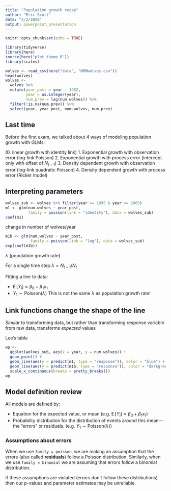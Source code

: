 ```yaml
---
title: "Population growth recap"
author: "Eric Scott"
date: "3/2/2020"
output: powerpoint_presentation
---
```


```r
knitr::opts_chunk$set(echo = TRUE)
```

```r
library(tidyverse)
library(here)
source(here("plot_theme.R"))
library(scales)

wolves <- read_csv(here("data", "NRMwolves.csv"))
head(wolves)
wolves <- 
  wolves %>%
  mutate(year_post = year - 1982,
         year = as.integer(year),
         num.prev = lag(num.wolves)) %>% 
  filter(!is.na(num.prev)) %>% 
  select(year, year_post, num.wolves, num.prev)
```

## Last time

Before the first exam, we talked about 4 ways of modeling population growth with GLMs:

(0. linear growth with identity link)
1. Exponential growth with observation error (log-link Poisson)
2. Exponential growth with process error (intercept only with offset of $N_{t-1}$)
3. Density dependent growth with observation error (log-link quadratic Poisson)
4. Density dependent growth with process error (Ricker model)

## Interpreting parameters

```r
wolves_sub <- wolves %>% filter(year >= 1995 & year <= 2005)
m1 <- glm(num.wolves ~ year_post,
          family = poisson(link = "identity"), data = wolves_sub)
coef(m1)
```

change in number of wolves/year

```r
m1b <- glm(num.wolves ~ year_post,
           family = poisson(link = "log"), data = wolves_sub)
exp(coef(m1b))
```

$\lambda$ (population growth rate)

For a single time step $\lambda = N_{t+1}/N_t$

Fitting a line to data:

- $\operatorname{E}[Y_i] = \beta_0 + \beta_1x_1$
- $Y_1 \sim \textrm{Poisson}(\lambda)$  This is not the same $\lambda$ as population growth rate!

## Link functions change the shape of the line

*Similar* to transforming data, but rather than transforming response variable from raw data, transforms *expected* values

Lee's table

```r
wp <-
  ggplot(wolves_sub, aes(x = year, y = num.wolves)) +
  geom_point() +
  geom_line(aes(y = predict(m1, type = "response")), color = "blue") +
  geom_line(aes(y = predict(m1b, type = "response")), color = "darkgreen") +
  scale_x_continuous(breaks = pretty_breaks())
wp
```


## Model definition review

All models are defined by:

- Equation for the expected value, or mean (e.g. $\operatorname{E}[Y_i] = \beta_0 + \beta_1x_1$)
- Probability distribution for the distribution of events around this mean---the "errors" or residuals. (e.g. $Y_1 \sim \textrm{Poisson}(\lambda)$)

### Assumptions about errors

When we use `family = poisson`, we are making an assumption that the errors (also called **residuals**) follow a Poisson distribution. Similarly, when we use `family = binomial` we are assuming that errors follow a binomial distribution.

If these assumptions are violated (errors don't follow these distributions) then our p-values and parameter estimates may be unreliable.





